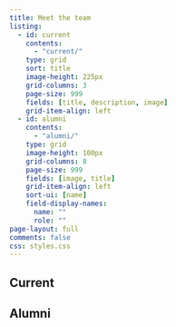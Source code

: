 ```yaml
---
title: Meet the team
listing:
  - id: current
    contents:
      - "current/"
    type: grid
    sort: title
    image-height: 225px
    grid-columns: 3
    page-size: 999
    fields: [title, description, image]
    grid-item-align: left
  - id: alumni
    contents:
      - "alumni/"
    type: grid
    image-height: 100px
    grid-columns: 8
    page-size: 999
    fields: [image, title]
    grid-item-align: left
    sort-ui: [name]
    field-display-names:
      name: ""
      role: ""
page-layout: full
comments: false
css: styles.css
---
```


## Current

:::{#current}
:::


## Alumni

:::{#alumni}
:::
